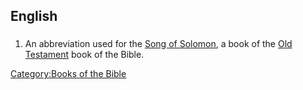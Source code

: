 ==English==

==={{abbreviation}}===
{{infl|en|abbreviation}}
# {{biblical}} An abbreviation used for the [[Song of Solomon]], a book of the [[Old Testament]] book of the Bible. 

[[Category:Books of the Bible]]